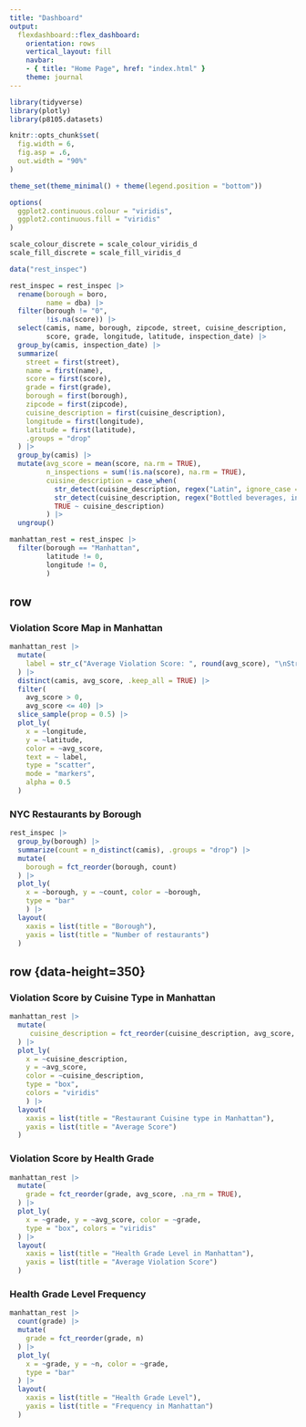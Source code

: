 ```yaml
---
title: "Dashboard"
output: 
  flexdashboard::flex_dashboard:
    orientation: rows
    vertical_layout: fill
    navbar:
    - { title: "Home Page", href: "index.html" }
    theme: journal
---
```


```r
library(tidyverse)
library(plotly)
library(p8105.datasets)

knitr::opts_chunk$set(
  fig.width = 6,
  fig.asp = .6,
  out.width = "90%"
)

theme_set(theme_minimal() + theme(legend.position = "bottom"))

options(
  ggplot2.continuous.colour = "viridis",
  ggplot2.continuous.fill = "viridis"
)

scale_colour_discrete = scale_colour_viridis_d
scale_fill_discrete = scale_fill_viridis_d

```


```r
data("rest_inspec")

rest_inspec = rest_inspec |> 
  rename(borough = boro,
         name = dba) |> 
  filter(borough != "0",
         !is.na(score)) |> 
  select(camis, name, borough, zipcode, street, cuisine_description, 
         score, grade, longitude, latitude, inspection_date) |>
  group_by(camis, inspection_date) |> 
  summarize(
    street = first(street),
    name = first(name),
    score = first(score),
    grade = first(grade),
    borough = first(borough),
    zipcode = first(zipcode),
    cuisine_description = first(cuisine_description),
    longitude = first(longitude),
    latitude = first(latitude),
    .groups = "drop"
  ) |> 
  group_by(camis) |>
  mutate(avg_score = mean(score, na.rm = TRUE),
         n_inspections = sum(!is.na(score), na.rm = TRUE),
         cuisine_description = case_when(
           str_detect(cuisine_description, regex("Latin", ignore_case = TRUE)) ~ "Latin",
           str_detect(cuisine_description, regex("Bottled beverages, including water, sodas, juices", ignore_case = TRUE)) ~ "Bottled beverages", 
           TRUE ~ cuisine_description)
         ) |> 
  ungroup()

manhattan_rest = rest_inspec |> 
  filter(borough == "Manhattan",
         latitude != 0,
         longitude != 0,
         )


```


row {data-height=650}
-----------------------------------------------------------------------
### Violation Score Map in Manhattan

```r
manhattan_rest |> 
  mutate(
    label = str_c("Average Violation Score: ", round(avg_score), "\nStreet: ", street, "\nName: ", name, "\nCuisine: ", cuisine_description)
  ) |> 
  distinct(camis, avg_score, .keep_all = TRUE) |> 
  filter(
    avg_score > 0,
    avg_score <= 40) |> 
  slice_sample(prop = 0.5) |> 
  plot_ly(
    x = ~longitude, 
    y = ~latitude, 
    color = ~avg_score,
    text = ~ label,
    type = "scatter", 
    mode = "markers",
    alpha = 0.5
  )
```


### NYC Restaurants by Borough

```r
rest_inspec |> 
  group_by(borough) |> 
  summarize(count = n_distinct(camis), .groups = "drop") |> 
  mutate(
    borough = fct_reorder(borough, count)
  ) |> 
  plot_ly(
    x = ~borough, y = ~count, color = ~borough,
    type = "bar"
    ) |> 
  layout(
    xaxis = list(title = "Borough"),
    yaxis = list(title = "Number of restaurants")
  )
```



row {data-height=350} {.tabset .tabset-fade}
-----------------------------------------------------------------------

### Violation Score by Cuisine Type in Manhattan

```r
manhattan_rest |> 
  mutate(
     cuisine_description = fct_reorder(cuisine_description, avg_score, .na_rm = TRUE),
  ) |> 
  plot_ly(
    x = ~cuisine_description, 
    y = ~avg_score, 
    color = ~cuisine_description,
    type = "box", 
    colors = "viridis"
    ) |> 
  layout(
    xaxis = list(title = "Restaurant Cuisine type in Manhattan"),
    yaxis = list(title = "Average Score")
  )
```

### Violation Score by Health Grade

```r
manhattan_rest |> 
  mutate(
    grade = fct_reorder(grade, avg_score, .na_rm = TRUE),
  ) |> 
  plot_ly(
    x = ~grade, y = ~avg_score, color = ~grade,
    type = "box", colors = "viridis"
  ) |> 
  layout(
    xaxis = list(title = "Health Grade Level in Manhattan"),
    yaxis = list(title = "Average Violation Score")
  )
```



### Health Grade Level Frequency

```r
manhattan_rest |> 
  count(grade) |> 
  mutate(
    grade = fct_reorder(grade, n)
  ) |> 
  plot_ly(
    x = ~grade, y = ~n, color = ~grade,
    type = "bar"
  ) |> 
  layout(
    xaxis = list(title = "Health Grade Level"),
    yaxis = list(title = "Frequency in Manhattan")
  )
```
